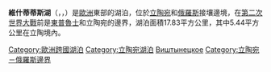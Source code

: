 {{Infobox_lake
 |湖泊名稱 = 維什蒂蒂斯湖
 |湖泊照片 = Lake Vistytis (Vist1).jpg
 |湖泊照片標題 =
 |測深圖 =
 |測深圖標題 =
 |湖泊所在地 =
 |座標 = {{Coord|54|26|N|22|44|E|type:waterbody_region:LT|display=inline,title}}
 |湖泊類別 =
 |流入 =
 |流出 = [[皮薩河|皮薩河]]
 |集水區面積 =
 |集水區國家 = {{flag|Lithuania}} <br /> {{flag|Russia}}
 |湖泊長度 = 8公里
 |湖泊闊度 = 4.2公里
 |湖泊面積 = 17.83平方公里
 |平均深度 = 15.5米
 |最深深度 = 54米
 |水體體積 = 0.258立方公里
 |湖水停留時間 =
 |湖岸線長度 =
 |海拔高度 = 172.4米
 |湖中島嶼 =
 |湖邊城鎮 =
}}
'''維什蒂蒂斯湖'''（{{lang-lt|'''Vištyčio ežeras'''}}，{{lang-ru|'''Виштынецкое озеро'''}}，{{lang-de|Wystiter See}}）是[[歐洲|歐洲]]東部的湖泊，位於[[立陶宛|立陶宛]]和[[俄羅斯|俄羅斯]]接壤邊境，在[[第二次世界大戰|第二次世界大戰]]前是[[東普魯士|東普魯士]]和立陶宛的邊界，湖泊面積17.83平方公里，其中5.44平方公里在立陶境內。

{{欧洲湖泊小作品}}
{{DEFAULTSORT:Vištyčio}}
[[Category:歐洲跨國湖泊|Category:歐洲跨國湖泊]]
[[Category:立陶宛湖泊|Category:立陶宛湖泊]]
[[Category:加里宁格勒州湖泊|Виштынецкое]]
[[Category:立陶宛－俄羅斯邊界|Category:立陶宛－俄羅斯邊界]]